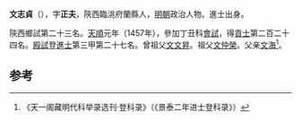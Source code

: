 '''文志貞'''（{{bd|1433年||？}}），字'''正夫'''，陝西臨洮府蘭縣人，[[明朝|明朝]]政治人物。進士出身。

陝西鄉試第二十三名。[[天顺_(明朝)|天順]]元年（1457年），參加丁丑科[[會試|會試]]，得[[貢士|貢士]]第二百二十四名。[[殿試|殿試]]登[[進士|進士]]第三甲第二十七名。曾祖父[[文文昇|文文昇]]。祖父[[文仲榮|文仲榮]]。父亲[[文海|文海]]<ref>《天一阁藏明代科举录选刊·登科录》（《景泰二年进士登科录》）</ref>。

==参考==
{{reflist}}
{{明朝人物小作品}}
{{天順元年丁丑科殿試金榜}}